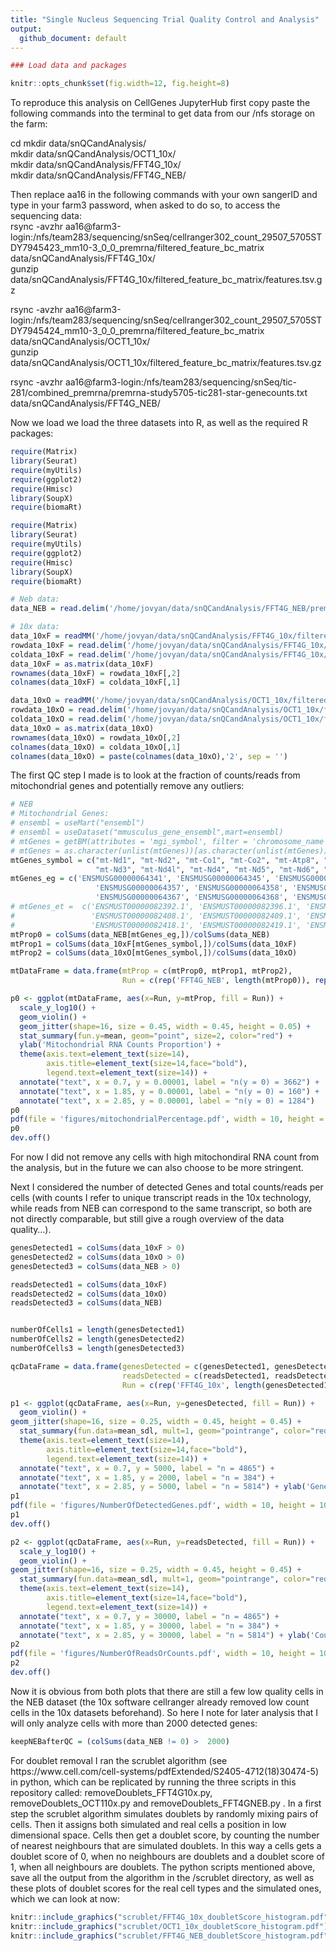 ```yaml
---
title: "Single Nucleus Sequencing Trial Quality Control and Analysis"
output:
  github_document: default
---
```

```r
### Load data and packages

knitr::opts_chunk$set(fig.width=12, fig.height=8) 

```

To reproduce this analysis on CellGenes JupyterHub first copy paste the following commands into the terminal to get data from our /nfs storage on the farm:  

cd mkdir data/snQCandAnalysis/  
mkdir data/snQCandAnalysis/OCT1_10x/  
mkdir data/snQCandAnalysis/FFT4G_10x/  
mkdir data/snQCandAnalysis/FFT4G_NEB/  

Then replace aa16 in the following commands with your own sangerID and type in your farm3 password, when asked to do so, to access the sequencing data:  
rsync -avzhr aa16@farm3-login:/nfs/team283/sequencing/snSeq/cellranger302_count_29507_5705STDY7945423_mm10-3_0_0_premrna/filtered_feature_bc_matrix data/snQCandAnalysis/FFT4G_10x/  
gunzip data/snQCandAnalysis/FFT4G_10x/filtered_feature_bc_matrix/features.tsv.gz  

rsync -avzhr aa16@farm3-login:/nfs/team283/sequencing/snSeq/cellranger302_count_29507_5705STDY7945424_mm10-3_0_0_premrna/filtered_feature_bc_matrix data/snQCandAnalysis/OCT1_10x/  
gunzip data/snQCandAnalysis/OCT1_10x/filtered_feature_bc_matrix/features.tsv.gz  

rsync -avzhr aa16@farm3-login:/nfs/team283/sequencing/snSeq/tic-281/combined_premrna/premrna-study5705-tic281-star-genecounts.txt data/snQCandAnalysis/FFT4G_NEB/  

Now we load we load the three datasets into R, as well as the required R packages:

```r
require(Matrix)
library(Seurat)
require(myUtils)
require(ggplot2)
require(Hmisc)
library(SoupX)
require(biomaRt)
```

```r

require(Matrix)
library(Seurat)
require(myUtils)
require(ggplot2)
require(Hmisc)
library(SoupX)
require(biomaRt)

# Neb data:
data_NEB = read.delim('/home/jovyan/data/snQCandAnalysis/FFT4G_NEB/premrna-study5705-tic281-star-genecounts.txt', header = TRUE, row.names = 1)

# 10x data:
data_10xF = readMM('/home/jovyan/data/snQCandAnalysis/FFT4G_10x/filtered_feature_bc_matrix/matrix.mtx.gz')
rowdata_10xF = read.delim('/home/jovyan/data/snQCandAnalysis/FFT4G_10x/filtered_feature_bc_matrix/features.tsv', header = FALSE)
coldata_10xF = read.delim('/home/jovyan/data/snQCandAnalysis/FFT4G_10x/filtered_feature_bc_matrix/barcodes.tsv.gz', header = FALSE)
data_10xF = as.matrix(data_10xF)
rownames(data_10xF) = rowdata_10xF[,2]
colnames(data_10xF) = coldata_10xF[,1]

data_10xO = readMM('/home/jovyan/data/snQCandAnalysis/OCT1_10x/filtered_feature_bc_matrix/matrix.mtx.gz')
rowdata_10xO = read.delim('/home/jovyan/data/snQCandAnalysis/OCT1_10x/filtered_feature_bc_matrix/features.tsv', header = FALSE)
coldata_10xO = read.delim('/home/jovyan/data/snQCandAnalysis/OCT1_10x/filtered_feature_bc_matrix/barcodes.tsv.gz', header = FALSE)
data_10xO = as.matrix(data_10xO)
rownames(data_10xO) = rowdata_10xO[,2]
colnames(data_10xO) = coldata_10xO[,1]
colnames(data_10xO) = paste(colnames(data_10xO),'2', sep = '')
```

The first QC step I made is to look at the fraction of counts/reads from mitochondrial genes and potentially remove any outliers:

```r
# NEB
# Mitochondrial Genes:
# ensembl = useMart("ensembl")
# ensembl = useDataset("mmusculus_gene_ensembl",mart=ensembl)
# mtGenes = getBM(attributes = 'mgi_symbol', filter = 'chromosome_name', values = "MT", mart = ensembl)
# mtGenes = as.character(unlist(mtGenes))[as.character(unlist(mtGenes)) %in% rownames(data_10xF)]
mtGenes_symbol = c("mt-Nd1", "mt-Nd2", "mt-Co1", "mt-Co2", "mt-Atp8", "mt-Atp6", "mt-Co3",
                   "mt-Nd3", "mt-Nd4l", "mt-Nd4", "mt-Nd5", "mt-Nd6", "mt-Cytb")
mtGenes_eg = c('ENSMUSG00000064341', 'ENSMUSG00000064345', 'ENSMUSG00000064351', 'ENSMUSG00000064354', 'ENSMUSG00000064356',
                   'ENSMUSG00000064357', 'ENSMUSG00000064358', 'ENSMUSG00000064360', 'ENSMUSG00000065947', 'ENSMUSG00000064363',
                   'ENSMUSG00000064367', 'ENSMUSG00000064368', 'ENSMUSG00000064370')
# mtGenes_et =  c('ENSMUST00000082392.1', 'ENSMUST00000082396.1', 'ENSMUST00000082402.1', 'ENSMUST00000082405.1', 'ENSMUST00000082407.1',
#                 'ENSMUST00000082408.1', 'ENSMUST00000082409.1', 'ENSMUST00000082411.1', 'ENSMUST00000084013.1', 'ENSMUST00000082414.1',
#                 'ENSMUST00000082418.1', 'ENSMUST00000082419.1', 'ENSMUST00000082421.1')
mtProp0 = colSums(data_NEB[mtGenes_eg,])/colSums(data_NEB)
mtProp1 = colSums(data_10xF[mtGenes_symbol,])/colSums(data_10xF)
mtProp2 = colSums(data_10xO[mtGenes_symbol,])/colSums(data_10xO)

mtDataFrame = data.frame(mtProp = c(mtProp0, mtProp1, mtProp2),
                         Run = c(rep('FFT4G_NEB', length(mtProp0)), rep('FFT4G_10x', length(mtProp1)), rep('OCT1_10x', length(mtProp2))))

p0 <- ggplot(mtDataFrame, aes(x=Run, y=mtProp, fill = Run)) + 
  scale_y_log10() +
  geom_violin() + 
  geom_jitter(shape=16, size = 0.45, width = 0.45, height = 0.05) +
  stat_summary(fun.y=mean, geom="point", size=2, color="red") +
  ylab('Mitochondrial RNA Counts Proportion') +
  theme(axis.text=element_text(size=14),
        axis.title=element_text(size=14,face="bold"),
        legend.text=element_text(size=14)) +
  annotate("text", x = 0.7, y = 0.00001, label = "n(y = 0) = 3662") +
  annotate("text", x = 1.85, y = 0.00001, label = "n(y = 0) = 160") +
  annotate("text", x = 2.85, y = 0.00001, label = "n(y = 0) = 1284")
p0
pdf(file = 'figures/mitochondrialPercentage.pdf', width = 10, height = 10)
p0
dev.off()
```

For now I did not remove any cells with high mitochondiral RNA count from the analysis, but in the future we can also choose to be more stringent.

Next I considered the number of detected Genes and total counts/reads per cells (with counts I refer to unique transcript reads in the 10x technology, while reads from NEB can correspond to the same transcript, so both are not directly comparable, but still give a rough overview of the data quality...).

```r
genesDetected1 = colSums(data_10xF > 0)
genesDetected2 = colSums(data_10xO > 0)
genesDetected3 = colSums(data_NEB > 0)

readsDetected1 = colSums(data_10xF)
readsDetected2 = colSums(data_10xO)
readsDetected3 = colSums(data_NEB)


numberOfCells1 = length(genesDetected1)
numberOfCells2 = length(genesDetected2)
numberOfCells3 = length(genesDetected3)

qcDataFrame = data.frame(genesDetected = c(genesDetected1, genesDetected2, genesDetected3),
                         readsDetected = c(readsDetected1, readsDetected2, readsDetected3),
                         Run = c(rep('FFT4G_10x', length(genesDetected1)), rep('OCT1_10x', length(genesDetected2)), rep('FFT4G_NEB', length(mtProp0))))

p1 <- ggplot(qcDataFrame, aes(x=Run, y=genesDetected, fill = Run)) + 
  geom_violin() + 
geom_jitter(shape=16, size = 0.25, width = 0.45, height = 0.45) +
  stat_summary(fun.data=mean_sdl, mult=1, geom="pointrange", color="red") +
  theme(axis.text=element_text(size=14),
        axis.title=element_text(size=14,face="bold"),
        legend.text=element_text(size=14)) +
  annotate("text", x = 0.7, y = 5000, label = "n = 4865") +
  annotate("text", x = 1.85, y = 2000, label = "n = 384") +
  annotate("text", x = 2.85, y = 5000, label = "n = 5814") + ylab('Genes Detected')
p1
pdf(file = 'figures/NumberOfDetectedGenes.pdf', width = 10, height = 10)
p1
dev.off()

p2 <- ggplot(qcDataFrame, aes(x=Run, y=readsDetected, fill = Run)) + 
  scale_y_log10() +
  geom_violin() + 
geom_jitter(shape=16, size = 0.25, width = 0.45, height = 0.45) +
  stat_summary(fun.data=mean_sdl, mult=1, geom="pointrange", color="red") +
  theme(axis.text=element_text(size=14),
        axis.title=element_text(size=14,face="bold"),
        legend.text=element_text(size=14)) +
  annotate("text", x = 0.7, y = 30000, label = "n = 4865") +
  annotate("text", x = 1.85, y = 30000, label = "n = 384") +
  annotate("text", x = 2.85, y = 30000, label = "n = 5814") + ylab('Counts/Reads Detected')
p2
pdf(file = 'figures/NumberOfReadsOrCounts.pdf', width = 10, height = 10)
p2
dev.off()
```

Now it is obvious from both plots that there are still a few low quality cells in the NEB dataset (the 10x software cellranger already removed low count cells in the 10x datasets beforehand). So here I note for later analysis that I will only analyze cells with more than 2000 detected genes:

```r
keepNEBafterQC = (colSums(data_NEB != 0) >  2000)
```

For doublet removal I ran the scrublet algorithm (see https://www.cell.com/cell-systems/pdfExtended/S2405-4712(18)30474-5) in python, which can be replicated by running the three scripts in this repository called: 
removeDoublets_FFT4G10x.py, removeDoublets_OCT110x.py and removeDoublets_FFT4GNEB.py . In a first step the scrublet algorithm simulates doublets by randomly mixing pairs of cells. Then it assigns both simulated and real cells a position in low dimensional space. Cells then get a doublet score, by counting the number of nearest neighbours that are simulated doublets. In this way a cells gets a doublet score of 0, when no neighbours are doublets and a doublet score of 1, when all neighbours are doublets. The python scripts mentioned above, save all the output from the algorithm in the /scrublet directory, as well as these plots of doublet scores for the real cell types and the simulated ones, which we can look at now:


```r
knitr::include_graphics("scrublet/FFT4G_10x_doubletScore_histogram.pdf")
knitr::include_graphics("scrublet/OCT1_10x_doubletScore_histogram.pdf")
knitr::include_graphics("scrublet/FFT4G_NEB_doubletScore_histogram.pdf")
```



